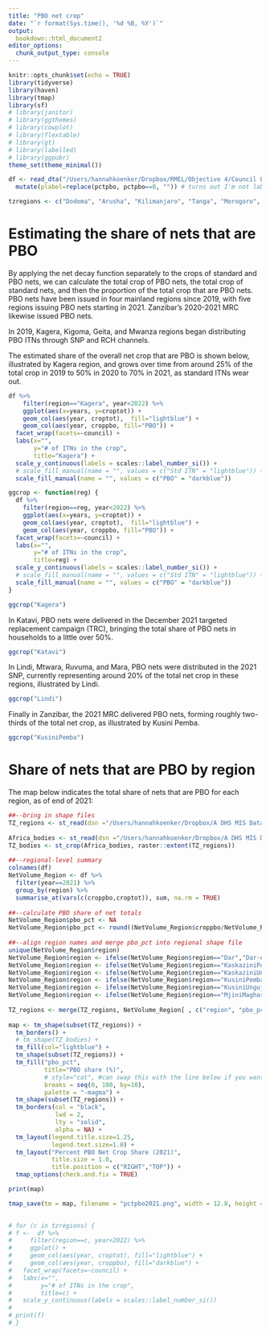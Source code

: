 ```yaml
---
title: "PBO net crop"
date: "`r format(Sys.time(), '%d %B, %Y')`"
output:
  bookdown::html_document2
editor_options:
  chunk_output_type: console
---
```


```r
knitr::opts_chunk$set(echo = TRUE)
library(tidyverse)
library(haven)
library(tmap)
library(sf)
# library(janitor)
# library(ggthemes)
# library(cowplot)
# library(flextable)
# library(gt)
# library(labelled)
# library(ggpubr)
theme_set(theme_minimal())
```



```r
df <- read_dta("/Users/hannahkoenker/Dropbox/RMEL/Objective 4/Council Level ITN access data/council_itns_access_database.dta") %>% 
  mutate(plabel=replace(pctpbo, pctpbo==0, "")) # turns out I'm not labeling the PBO bars with the %, so this is not needed

tzregions <- c("Dodoma", "Arusha", "Kilimanjaro", "Tanga", "Morogoro", "Pwani", "Dar", "Lindi", "Mtwara", "Ruvuma", "Iringa", "Mbeya", "Singida", "Tabora", "Rukwa", "Kigoma", "Shinyanga", "Kagera", "Mwanza", "Mara", "Manyara", "Njombe", "Katavi", "Simiyu", "Geita", "Songwe", "KaskaziniUnguja", "KusiniUnguja", "MjiniMagharibi", "KaskaziniPemba", "KusiniPemba")
```

# Estimating the share of nets that are PBO

By applying the net decay function separately to the crops of standard and PBO nets, we can calculate the total crop of PBO nets, the total crop of standard nets, and then the proportion of the total crop that are PBO nets. PBO nets have been issued in four mainland regions since 2019, with five regions issuing PBO nets starting in 2021. Zanzibar's 2020-2021 MRC likewise issued PBO nets.

In 2019, Kagera, Kigoma, Geita, and Mwanza regions began distributing PBO ITNs through SNP and RCH channels. 

The estimated share of the overall net crop that are PBO is shown below, illustrated by Kagera region, and grows over time from around 25% of the total crop in 2019 to 50% in 2020 to 70% in 2021, as standard ITNs wear out. 


```r
df %>% 
    filter(region=="Kagera", year<2022) %>% 
    ggplot(aes(x=years, y=croptot)) +
    geom_col(aes(year, croptot),  fill="lightblue") +
    geom_col(aes(year, croppbo, fill="PBO")) +
  facet_wrap(facets=~council) +
  labs(x="",
       y="# of ITNs in the crop",
       title="Kagera") +
  scale_y_continuous(labels = scales::label_number_si()) +
  # scale_fill_manual(name = "", values = c("Std ITN" = "lightblue")) + # can't use two scale_fill_manuals...can't get two legends in here. 
  scale_fill_manual(name = "", values = c("PBO" = "darkblue")) 
```

```r
ggcrop <- function(reg) {
  df %>% 
    filter(region==reg, year<2022) %>% 
    ggplot(aes(x=years, y=croptot)) +
    geom_col(aes(year, croptot),  fill="lightblue") +
    geom_col(aes(year, croppbo, fill="PBO")) +
  facet_wrap(facets=~council) +
  labs(x="",
       y="# of ITNs in the crop",
       title=reg) +
  scale_y_continuous(labels = scales::label_number_si()) +
  # scale_fill_manual(name = "", values = c("Std ITN" = "lightblue")) + # can't use two scale_fill_manuals...can't get two legends in here. 
  scale_fill_manual(name = "", values = c("PBO" = "darkblue")) 
}
```

```r
ggcrop("Kagera")
```

In Katavi, PBO nets were delivered in the December 2021 targeted replacement campaign (TRC), bringing the total share of PBO nets in households to a little over 50%. 

```r
ggcrop("Katavi")
```

In Lindi, Mtwara, Ruvuma, and Mara, PBO nets were distributed in the 2021 SNP, currently representing around 20% of the total net crop in these regions, illustrated by Lindi.

```r
ggcrop("Lindi")
```

Finally in Zanzibar, the 2021 MRC delivered PBO nets, forming roughly two-thirds of the total net crop, as illustrated by Kusini Pemba. 

```r
ggcrop("KusiniPemba")
```

# Share of nets that are PBO by region

The map below indicates the total share of nets that are PBO for each region, as of end of 2021:

```r

##--bring in shape files
TZ_regions <- st_read(dsn ="/Users/hannahkoenker/Dropbox/A DHS MIS Datasets/AllSHP/tza_admbnda_adm1_20181019/tza_admbnda_adm1_20181019.shp")
 
Africa_bodies <- st_read(dsn ="/Users/hannahkoenker/Dropbox/A DHS MIS Datasets/AllSHP/africa_bodies/waterbodies_africa.shp")
TZ_bodies <- st_crop(Africa_bodies, raster::extent(TZ_regions))
 
##--regional-level summary
colnames(df)
NetVolume_Region <- df %>%
  filter(year==2021) %>%
  group_by(region) %>%
  summarise_at(vars(c(croppbo,croptot)), sum, na.rm = TRUE)
 
##--calculate PBO share of net totals
NetVolume_Region$pbo_pct <- NA
NetVolume_Region$pbo_pct <- round((NetVolume_Region$croppbo/NetVolume_Region$croptot)*100,1)
 
##--align region names and merge pbo_pct into regional shape file
unique(NetVolume_Region$region)
NetVolume_Region$region <- ifelse(NetVolume_Region$region=="Dar","Dar-es-salaam",NetVolume_Region$region)
NetVolume_Region$region <- ifelse(NetVolume_Region$region=="KaskaziniPemba","Kaskazini Pemba",NetVolume_Region$region)
NetVolume_Region$region <- ifelse(NetVolume_Region$region=="KaskaziniUnguja","Kaskazini Unguja",NetVolume_Region$region)
NetVolume_Region$region <- ifelse(NetVolume_Region$region=="KusiniPemba","Kusini Pemba",NetVolume_Region$region)
NetVolume_Region$region <- ifelse(NetVolume_Region$region=="KusiniUnguja","Kusini Unguja",NetVolume_Region$region)
NetVolume_Region$region <- ifelse(NetVolume_Region$region=="MjiniMagharibi","Mjini Magharibi",NetVolume_Region$region)
 
TZ_regions <- merge(TZ_regions, NetVolume_Region[ , c("region", "pbo_pct")], by.x="ADM1_EN", by.y="region", all.x=T)
 
map <- tm_shape(subset(TZ_regions)) +
  tm_borders() +
  # tm_shape(TZ_bodies) +
  tm_fill(col="lightblue") +
  tm_shape(subset(TZ_regions)) +
  tm_fill("pbo_pct",
          title="PBO share (%)",
          # style="cat", #can swap this with the line below if you want
          breaks = seq(0, 100, by=10),
          palette = "-magma") +
  tm_shape(subset(TZ_regions)) +
  tm_borders(col = "black",
             lwd = 2,
             lty = "solid",
             alpha = NA) +
  tm_layout(legend.title.size=1.25,
            legend.text.size=1.0) +
  tm_layout("Percent PBO Net Crop Share (2021)",
            title.size = 1.0,
            title.position = c("RIGHT","TOP")) +
  tmap_options(check.and.fix = TRUE)

print(map)

tmap_save(tm = map, filename = "pctpbo2021.png", width = 12.8, height = 9.4, units = "in", asp=0)
 

```

```r
# for (c in tzregions) {
# f <-  df %>% 
#     filter(region==c, year<2022) %>% 
#     ggplot() +
#     geom_col(aes(year, croptot), fill="lightblue") +
#     geom_col(aes(year, croppbo), fill="darkblue") +
#   facet_wrap(facets=~council) +
#   labs(x="",
#        y="# of ITNs in the crop",
#        title=c) +
#   scale_y_continuous(labels = scales::label_number_si())
# 
# print(f)    
# }
```


